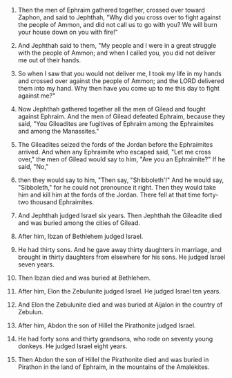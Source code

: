 
1. Then the men of Ephraim gathered together, crossed over toward Zaphon, and said to Jephthah, "Why did you cross over to fight against the people of Ammon, and did not call us to go with you? We will burn your house down on you with fire!"

2. And Jephthah said to them, "My people and I were in a great struggle with the people of Ammon; and when I called you, you did not deliver me out of their hands.

3. So when I saw that you would not deliver me, I took my life in my hands and crossed over against the people of Ammon; and the LORD delivered them into my hand. Why then have you come up to me this day to fight against me?"

4. Now Jephthah gathered together all the men of Gilead and fought against Ephraim. And the men of Gilead defeated Ephraim, because they said, "You Gileadites are fugitives of Ephraim among the Ephraimites and among the Manassites."

5. The Gileadites seized the fords of the Jordan before the Ephraimites arrived. And when any Ephraimite who escaped said, "Let me cross over," the men of Gilead would say to him, "Are you an Ephraimite?" If he said, "No,"

6. then they would say to him, "Then say, "Shibboleth'!" And he would say, "Sibboleth," for he could not pronounce it right. Then they would take him and kill him at the fords of the Jordan. There fell at that time forty-two thousand Ephraimites.

7. And Jephthah judged Israel six years. Then Jephthah the Gileadite died and was buried among the cities of Gilead.

8. After him, Ibzan of Bethlehem judged Israel.

9. He had thirty sons. And he gave away thirty daughters in marriage, and brought in thirty daughters from elsewhere for his sons. He judged Israel seven years.

10. Then Ibzan died and was buried at Bethlehem.

11. After him, Elon the Zebulunite judged Israel. He judged Israel ten years.

12. And Elon the Zebulunite died and was buried at Aijalon in the country of Zebulun.

13. After him, Abdon the son of Hillel the Pirathonite judged Israel.

14. He had forty sons and thirty grandsons, who rode on seventy young donkeys. He judged Israel eight years.

15. Then Abdon the son of Hillel the Pirathonite died and was buried in Pirathon in the land of Ephraim, in the mountains of the Amalekites.



